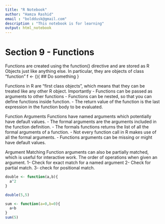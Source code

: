 ```yaml
---
title: "R Notebook"
author: "Hamza Rashid"
email : "bolddusk@gmail.com"
description : "This notebook is for learning"
output: html_notebook
---
```

# Section 9 - Functions
Functions are created using the function() directive and are stored as R Objects just like anything else. In particular, they are objects of class "function"
f <- (<function arguments>){ ## Do something }

Functions in R are "first class objects", which means that they can be treated like any other R object.
Importantly
 - Functions can be passed as arguments to other functions
 - Functions can be nested, so that you can define functions inside function. 
 - The return value of the function is the last expression in the function body to be evaluated.

Function Arguments
Functions have named arguments which potentially have default values.
 - The formal arguments are the arguments included in the function definition.
 - The formals functions returns the list of all the formal arguments of a function.
 - Not every function call in R makes use of all the formal arguments.
 - Functions arguments can be missing or might have default values.
 
 Argument Matching
 Function arguments can also be partially matched, which is useful for interactive work. The order of operations when given an argument.
  1- Check for exact match for a named argument
  2- Check for partial match.
  3- check for positional match.
  
```r
double <- function(a,b){
  a^2
}

double(5,5)

sum <- function(a=0,b=0){
  a+b
}
sum(5)
```

  
  
  
  
  
  
  